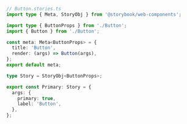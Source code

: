 ```ts
// Button.stories.ts
import type { Meta, StoryObj } from '@storybook/web-components';

import type { ButtonProps } from './Button';
import { Button } from './Button';

const meta: Meta<ButtonProps> = {
  title: 'Button',
  render: (args) => Button(args),
};
export default meta;

type Story = StoryObj<ButtonProps>;

export const Primary: Story = {
  args: {
    primary: true,
    label: 'Button',
  },
};
```
